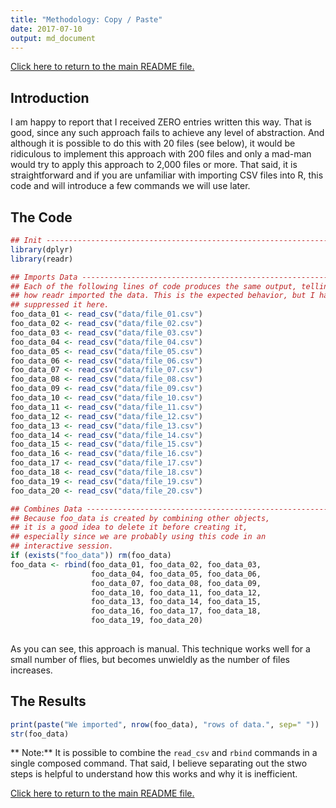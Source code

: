 ```yaml
---
title: "Methodology: Copy / Paste"
date: 2017-07-10
output: md_document
---
```


[Click here to return to the main README file.](./README.md)

## Introduction

I am happy to report that I received ZERO entries written this
way. That is good, since any such approach fails to achieve any level
of abstraction. And although it is possible to do this with 20 files
(see below), it would be ridiculous to implement this approach with
200 files and only a mad-man would try to apply this approach to 2,000
files or more. That said, it is straightforward and if you are
unfamiliar with importing CSV files into R, this code and will
introduce a few commands we will use later.

## The Code

```r

## Init ------------------------------------------------------------------------
library(dplyr)
library(readr)

## Imports Data ----------------------------------------------------------------
## Each of the following lines of code produces the same output, telling you
## how readr imported the data. This is the expected behavior, but I have
## suppressed it here.
foo_data_01 <- read_csv("data/file_01.csv")
foo_data_02 <- read_csv("data/file_02.csv")
foo_data_03 <- read_csv("data/file_03.csv")
foo_data_04 <- read_csv("data/file_04.csv")
foo_data_05 <- read_csv("data/file_05.csv")
foo_data_06 <- read_csv("data/file_06.csv")
foo_data_07 <- read_csv("data/file_07.csv")
foo_data_08 <- read_csv("data/file_08.csv")
foo_data_09 <- read_csv("data/file_09.csv")
foo_data_10 <- read_csv("data/file_10.csv")
foo_data_11 <- read_csv("data/file_11.csv")
foo_data_12 <- read_csv("data/file_12.csv")
foo_data_13 <- read_csv("data/file_13.csv")
foo_data_14 <- read_csv("data/file_14.csv")
foo_data_15 <- read_csv("data/file_15.csv")
foo_data_16 <- read_csv("data/file_16.csv")
foo_data_17 <- read_csv("data/file_17.csv")
foo_data_18 <- read_csv("data/file_18.csv")
foo_data_19 <- read_csv("data/file_19.csv")
foo_data_20 <- read_csv("data/file_20.csv")

## Combines Data ---------------------------------------------------------------
## Because foo_data is created by combining other objects,
## it is a good idea to delete it before creating it,
## especially since we are probably using this code in an
## interactive session.
if (exists("foo_data")) rm(foo_data)
foo_data <- rbind(foo_data_01, foo_data_02, foo_data_03,
                  foo_data_04, foo_data_05, foo_data_06,
                  foo_data_07, foo_data_08, foo_data_09,
                  foo_data_10, foo_data_11, foo_data_12,
                  foo_data_13, foo_data_14, foo_data_15,
                  foo_data_16, foo_data_17, foo_data_18,
                  foo_data_19, foo_data_20)
    
```

As you can see, this approach is manual. This technique works well for
a small number of flies, but becomes unwieldly as the number of files
increases.

## The Results

```r

print(paste("We imported", nrow(foo_data), "rows of data.", sep=" "))
str(foo_data)

```

** Note:** It is possible to combine the `read_csv` and `rbind`
commands in a single composed command. That said, I believe separating
out the stwo steps is helpful to understand how this works and why it is
inefficient.

[Click here to return to the main README file.](./README.md)
